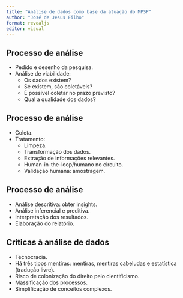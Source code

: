 ```yaml
---
title: "Análise de dados como base da atuação do MPSP"
author: "José de Jesus Filho"
format: revealjs
editor: visual
---
```



## Processo de análise

* Pedido e desenho da pesquisa.
* Análise de viabilidade:
  - Os dados existem?
  - Se existem, são coletáveis?
  - É possível coletar no prazo previsto?
  - Qual a qualidade dos dados?
  
## Processo de análise
* Coleta.
* Tratamento:
  - Limpeza.
  - Transformação dos dados.
  - Extração de informações relevantes.
  - Human-in-the-loop/humano no circuito.
  - Validação humana: amostragem.

## Processo de análise

* Análise descritiva: obter insights.
* Análise inferencial e preditiva.
* Interpretação dos resultados.
* Elaboração do relatório.

## Críticas à análise de dados

* Tecnocracia.
* Há três tipos mentiras: mentiras, mentiras cabeludas e estatística (tradução livre).
* Risco de colonização do direito pelo cientificismo.
* Massificação dos processos.
* Simplificação de conceitos complexos.



